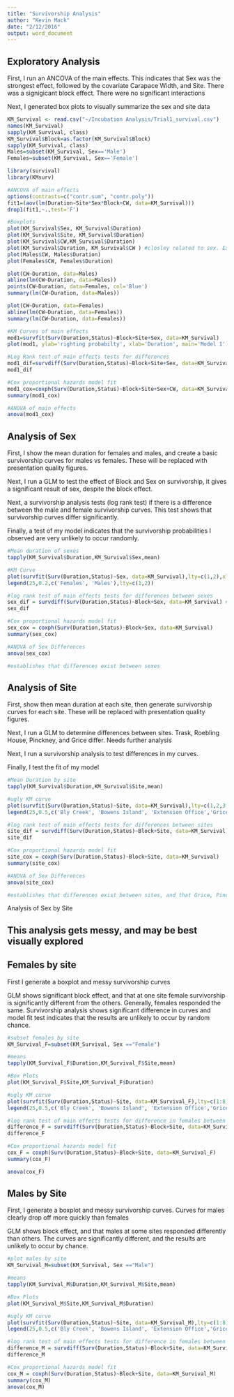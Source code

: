 ```yaml
---
title: "Survivorship Analysis"
author: "Kevin Mack"
date: "2/12/2016"
output: word_document
---
```

Exploratory Analysis
--
First, I run an ANCOVA of the main effects. This indicates that Sex was the strongest effect, followed by the covariate Carapace Width, and Site. There was a signigicant block effect. There were no significant interactions

Next, I generated box plots to visually summarize the sex and site data

```r
KM_Survival <- read.csv("~/Incubation Analysis/Trial1_survival.csv")
names(KM_Survival)
sapply(KM_Survival, class)
KM_Survival$Block=as.factor(KM_Survival$Block)
sapply(KM_Survival, class)
Males=subset(KM_Survival, Sex=='Male')
Females=subset(KM_Survival, Sex=='Female')

library(survival)
library(KMsurv)

#ANCOVA of main effects
options(contrasts=c("contr.sum", "contr.poly"))
fit1=(aov(lm(Duration~Site*Sex*Block+CW, data=KM_Survival)))
drop1(fit1,~.,test='F')

#Boxplots
plot(KM_Survival$Sex, KM_Survival$Duration)
plot(KM_Survival$Site, KM_Survival$Duration)
plot(KM_Survival$CW,KM_Survival$Duration)
plot(KM_Survival$Duration, KM_Survival$CW ) #closley related to sex. Examine males and females separetely?
plot(Males$CW, Males$Duration)
plot(Females$CW, Females$Duration)

plot(CW~Duration, data=Males)
abline(lm(CW~Duration, data=Males))
points(CW~Duration, data=Females, col='Blue')
summary(lm(CW~Duration, data=Males))

plot(CW~Duration, data=Females) 
abline(lm(CW~Duration, data=Females))
summary(lm(CW~Duration, data=Females))

#KM Curves of main effects
mod1=survfit(Surv(Duration,Status)~Block+Site+Sex, data=KM_Survival)
plot(mod1, ylab='righting probabilty', xlab='Duration', main='Model 1') #disregard everything

#Log Rank test of main effects tests for differences
mod1_dif=survdiff(Surv(Duration,Status)~Block+Site+Sex, data=KM_Survival)
mod1_dif

#Cox proportional hazards model fit
mod1_cox=coxph(Surv(Duration,Status)~Block+Site+Sex+CW, data=KM_Survival)
summary(mod1_cox)

#ANOVA of main effects 
anova(mod1_cox)

```

Analysis of Sex
--

First, I show the mean duration for females and males, and create a basic survivorship curves for males vs females. These will be replaced with presentation quality figures.

Next, I run a GLM to test the effect of Block and Sex on survivorship, it gives a significant result of sex, despite the block effect. 

Next, a survivorship analysis tests (log rank test) if there is a difference between the male and female survivorship curves. This test shows that survivorship curves differ significantly. 

Finally, a test of my model indicates that the survivorship probabilities I observed are very unlikely to occur randomly.

```r
#Mean duration of sexes
tapply(KM_Survival$Duration,KM_Survival$Sex,mean)

#KM Curve
plot(survfit(Surv(Duration,Status)~Sex, data=KM_Survival),lty=c(1,2),xlab ='Time (hours)', ylab = 'Survival Probability')
legend(25,0.2,c('Females', 'Males'),lty=c(1,2))

#log rank test of main effects tests for differences between sexes
sex_dif = survdiff(Surv(Duration,Status)~Block+Sex, data=KM_Survival) #tests if there is a difference between survival curves
sex_dif

#Cox proportional hazards model fit
sex_cox = coxph(Surv(Duration,Status)~Block+Sex, data=KM_Survival)
summary(sex_cox)

#ANOVA of Sex Differences 
anova(sex_cox)

#establishes that differences exist between sexes
```

Analysis of Site
--
First, show then mean duration at each site, then generate survivorship curves for each site. These will be replaced with presentation quality figures. 

Next, I run a GLM to determine differences between sites. Trask, Roebling House, Pinckney, and Grice differ. Needs further analysis

Next, I run a survivorship analysis to test differences in my curves. 

Finally, I test the fit of my model

```r
#Mean Duration by site
tapply(KM_Survival$Duration,KM_Survival$Site,mean)

#ugly KM curve
plot(survfit(Surv(Duration,Status)~Site, data=KM_Survival),lty=c(1,2,3,4,5,6,7,8),xlab ='Time (hours)', ylab = 'Survival Probability')
legend(25,0.5,c('Bly Creek', 'Bowens Island', 'Extension Office','Grice','Pinckney','Roebling House','Town Creek', 'Trask'),lty=c(1,2,3,4,5,6,7,8))

#log rank test of main effects tests for differences between sites
site_dif = survdiff(Surv(Duration,Status)~Block+Site, data=KM_Survival) #tests if there is a difference between survival curves
site_dif

#Cox proportional hazards model fit
site_cox = coxph(Surv(Duration,Status)~Block+Site, data=KM_Survival)
summary(site_cox)

#ANOVA of Sex Differences 
anova(site_cox)

#establishes that differences exist between sites, and that Grice, Pinckney, and Roebling House are weakest?
```




Analysis of Sex by Site

This analysis gets messy, and may be best visually explored
--
Females by site
-
First I generate a boxplot and messy survivorship curves

GLM shows significant block effect, and that at one site female survivorship is significantly different from the others. Generally, females responded the same. Survivorship analysis shows significant difference in curves and model fit test indicates that the results are unlikely to occur by random chance.

```r
#subset females by site
KM_Survival_F=subset(KM_Survival, Sex =="Female")

#means
tapply(KM_Survival_F$Duration,KM_Survival_F$Site,mean)

#Box Plots
plot(KM_Survival_F$Site,KM_Survival_F$Duration)

#ugly KM curve
plot(survfit(Surv(Duration,Status)~Site, data=KM_Survival_F),lty=c(1:8),xlab ='Time (hours)', ylab = 'Survival Probability')
legend(25,0.5,c('Bly Creek', 'Bowens Island', 'Extension Office','Grice','Pinckney','Roebling House','Town Creek', 'Trask'),lty=c(1,8))

#log rank test of main effects tests for difference in females between sites
difference_F = survdiff(Surv(Duration,Status)~Block+Site, data=KM_Survival_F) 
difference_F

#Cox proportional hazards model fit
cox_F = coxph(Surv(Duration,Status)~Block+Site, data=KM_Survival_F)
summary(cox_F)

anova(cox_F)
```

Males by Site
-
First, I generate a boxplot and messy survivorship curves. Curves for males clearly drop off more quickly than females

GLM shows block effect, and that males at some sites responded differently than others. The curves are significantly different, and the results are unlikely to occur by chance. 

```r
#plot males by site
KM_Survival_M=subset(KM_Survival, Sex =="Male")

#means
tapply(KM_Survival_M$Duration,KM_Survival_M$Site,mean)

#Box Plots
plot(KM_Survival_M$Site,KM_Survival_M$Duration)

#ugly KM curve
plot(survfit(Surv(Duration,Status)~Site, data=KM_Survival_M),lty=c(1:8),xlab ='Time (hours)', ylab = 'Survival Probability')
legend(25,0.5,c('Bly Creek', 'Bowens Island', 'Extension Office','Grice','Pinckney','Roebling House','Town Creek', 'Trask'),lty=c(1,8))

#log rank test of main effects tests for difference in females between sites
difference_M = survdiff(Surv(Duration,Status)~Block+Site, data=KM_Survival_M) 
difference_M

#Cox proportional hazards model fit
cox_M = coxph(Surv(Duration,Status)~Block+Site, data=KM_Survival_M)
summary(cox_M)
anova(cox_M)
```






